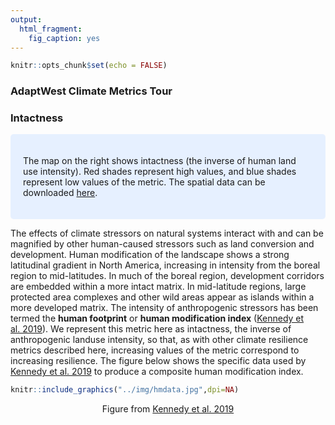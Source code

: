 ```yaml
---
output:
  html_fragment:
    fig_caption: yes
---
```


```r
knitr::opts_chunk$set(echo = FALSE)
```

### AdaptWest Climate Metrics Tour
### Intactness
<style>
div.blue { background-color:#e6f0ff; border-radius: 5px; padding: 20px;}
</style>
<div class = "blue">

The map on the right shows intactness (the inverse of human land use intensity). Red shades represent high values, and blue shades represent low values of the metric. The spatial data can be downloaded [here](https://figshare.com/articles/Global_Human_Modification/7283087).
<br>

</div>
The effects of climate stressors on natural systems interact with and can be magnified by other human-caused stressors such as land conversion and development. Human modification of the landscape shows a strong latitudinal gradient in North America, increasing in intensity from the boreal region to mid-latitudes. In much of the boreal region, development corridors are embedded within a more intact matrix. In mid-latitude regions, large protected area complexes and other wild areas appear as islands within a more developed matrix. The intensity of anthropogenic stressors has been termed the **human footprint** or **human modification index** ([Kennedy et al. 2019](https://onlinelibrary.wiley.com/doi/abs/10.1111/gcb.14549)). We represent this metric here as intactness, the inverse of anthropogenic landuse intensity, so that, as with other climate resilience metrics described here, increasing values of the metric correspond to increasing resilience.  The figure below shows the specific data used by [Kennedy et al. 2019](https://onlinelibrary.wiley.com/doi/abs/10.1111/gcb.14549) to produce a composite human modification index.

```r
knitr::include_graphics("../img/hmdata.jpg",dpi=NA)
```
<p align="center">
Figure from [Kennedy et al. 2019](https://onlinelibrary.wiley.com/doi/abs/10.1111/gcb.14549)
</p>
